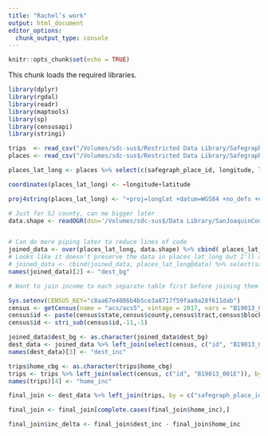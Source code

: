```yaml
---
title: "Rachel’s work"
output: html_document
editor_options: 
  chunk_output_type: console
---
```


```r
knitr::opts_chunk$set(echo = TRUE)
```

This chunk loads the required libraries. 
```r
library(dplyr)
library(rgdal)
library(readr)
library(maptools)
library(sp)
library(censusapi)
library(stringi)
```

```r
trips  <- read_csv("/Volumes/sdc-sus$/Restricted Data Library/Safegraph/processed_data/m_1_clean.csv")
places <- read_csv("/Volumes/sdc-sus$/Restricted Data Library/Safegraph/poi/safegraphplaces.csv")

places_lat_long <- places %>% select(c(safegraph_place_id, longitude, latitude))

coordinates(places_lat_long) <- ~longitude+latitude

proj4string(places_lat_long) <- "+proj=longlat +datum=WGS84 +no_defs +ellps=WGS84 +towgs84=0,0,0"

# Just for SJ county, can me bigger later
data.shape <- readOGR(dsn='/Volumes/sdc-sus$/Data Library/SanJoaquinCounty_BlockGroups', layer = "SimplyAnalytics_Shapefiles_2018-02-05_00_14_25_ce653013fadbb2ff27530d3de3790f1b")


# Can do more piping later to reduce lines of code
joined_data <- over(places_lat_long, data.shape) %>% cbind( places_lat_long@data) %>% select(safegraph_place_id, bg)
# Looks like it doesn't preserve the data in places_lat_long but I'll assume it preserves the order so I'll can just bind it back in. 
# joined_data <- cbind(joined_data, places_lat_long@data) %>% select(safegraph_place_id, bg)
names(joined_data)[2] <- "dest_bg"

# Want to join income to each separate table first before joining them back in. 
```

```r
Sys.setenv(CENSUS_KEY="c8aa67e4086b4b5ce3a8717f59faa9a28f611dab")
census <- getCensus(name = "acs/acs5", vintage = 2017, vars = "B19013_001E",region = "block group:*", regionin = "state:06+county:077")
census$id <- paste(census$state,census$county,census$tract,census$block_group, sep="")
census$id <- stri_sub(census$id,-11,-1)
```


```r
joined_data$dest_bg <- as.character(joined_data$dest_bg)
dest_data <- joined_data %>% left_join(select(census, c("id", "B19013_001E")), by = c("dest_bg" = "id"))
names(dest_data)[3] <- "dest_inc"
```

```r
trips$home_cbg <- as.character(trips$home_cbg)
trips <- trips %>% left_join(select(census, c("id", "B19013_001E")), by = c("home_cbg" = "id"))
names(trips)[4] <- "home_inc"
```

```r
final_join <- dest_data %>% left_join(trips, by = c("safegraph_place_id" = "place"))

final_join <- final_join[complete.cases(final_join$home_inc),]

final_join$inc_delta <- final_join$dest_inc - final_join$home_inc
```

